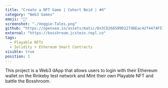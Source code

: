 ```yaml
---
title: "Create a NFT Game | Cohort Beid | #4"
category: "Web3 Games"
emoji: "👾"
screenshot: "./Veggie-Tales.png"
github: "https://opensea.io/assets/matic/0x3CD266509D127d0Eac42f4474F57D0526804b44e/2550?force_update=true"
external: "https://bosshroom.jcstein.repl.co"
tags:
  - Playable NFTs
  - Solidity + Ethereum Smart Contracts
visible: true
position: 1
---
```


This project is a Web3 dApp that allows users to login with their Ethereum wallet on the Rinkeby test network and Mint their own Playable NFT and battle the Bosshroom.